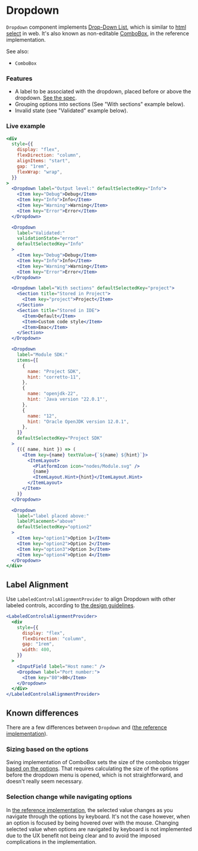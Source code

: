 ---
---

# Dropdown

`Dropdown` component implements [Drop-Down List](https://plugins.jetbrains.com/docs/intellij/drop-down.html), which is
similar to [html select](https://developer.mozilla.org/en-US/docs/Web/HTML/Element/select) in web.
It's also known as non-editable [ComboBox][intellij-platform-combobox], in the reference implementation.

See also:

- `ComboBox`

### Features

- A label to be associated with the dropdown, placed before or above the dropdown.
  [See the spec](https://plugins.jetbrains.com/docs/intellij/drop-down.html#label).
- Grouping options into sections (See "With sections" example below).
- Invalid state (see "Validated" example below).

### Live example

```jsx live themed
<div
  style={{
    display: "flex",
    flexDirection: "column",
    alignItems: "start",
    gap: "1rem",
    flexWrap: "wrap",
  }}
>
  <Dropdown label="Output level:" defaultSelectedKey="Info">
    <Item key="Debug">Debug</Item>
    <Item key="Info">Info</Item>
    <Item key="Warning">Warning</Item>
    <Item key="Error">Error</Item>
  </Dropdown>

  <Dropdown
    label="Validated:"
    validationState="error"
    defaultSelectedKey="Info"
  >
    <Item key="Debug">Debug</Item>
    <Item key="Info">Info</Item>
    <Item key="Warning">Warning</Item>
    <Item key="Error">Error</Item>
  </Dropdown>

  <Dropdown label="With sections" defaultSelectedKey="project">
    <Section title="Stored in Project">
      <Item key="project">Project</Item>
    </Section>
    <Section title="Stored in IDE">
      <Item>Default</Item>
      <Item>Custom code style</Item>
      <Item>Emac</Item>
    </Section>
  </Dropdown>

  <Dropdown
    label="Module SDK:"
    items={[
      {
        name: "Project SDK",
        hint: "corretto-11",
      },
      {
        name: "openjdk-22",
        hint: 'Java version "22.0.1"',
      },
      {
        name: "12",
        hint: "Oracle OpenJDK version 12.0.1",
      },
    ]}
    defaultSelectedKey="Project SDK"
  >
    {({ name, hint }) => (
      <Item key={name} textValue={`${name} ${hint}`}>
        <ItemLayout>
          <PlatformIcon icon="nodes/Module.svg" />
          {name}
          <ItemLayout.Hint>{hint}</ItemLayout.Hint>
        </ItemLayout>
      </Item>
    )}
  </Dropdown>

  <Dropdown
    label="label placed above:"
    labelPlacement="above"
    defaultSelectedKey="option2"
  >
    <Item key="option1">Option 1</Item>
    <Item key="option2">Option 2</Item>
    <Item key="option3">Option 3</Item>
    <Item key="option4">Option 4</Item>
  </Dropdown>
</div>
```

## Label Alignment

Use `LabeledControlsAlignmentProvider` to align Dropdown with other labeled controls, according to
[the design guidelines](https://jetbrains.github.io/ui/principles/layout/#05).

```jsx live themed
<LabeledControlsAlignmentProvider>
  <div
    style={{
      display: "flex",
      flexDirection: "column",
      gap: "1rem",
      width: 400,
    }}
  >
    <InputField label="Host name:" />
    <Dropdown label="Port number:">
      <Item key="80">80</Item>
    </Dropdown>
  </div>
</LabeledControlsAlignmentProvider>
```

## Known differences

There are a few differences between `Dropdown` and ([the reference implementation][intellij-platform-combobox]).

### Sizing based on the options

Swing implementation of ComboBox sets the size of the combobox trigger [based on the options][swing-combobox-sizing].
That requires calculating the size of the options before the dropdown menu is opened, which is not straightforward,
and doesn't really seem necessary.

### Selection change while navigating options

In [the reference implementation][intellij-platform-combobox],
the selected value changes as you navigate through the options by keyboard.
It's not the case however, when an option is focused by being hovered over with the mouse.
Changing selected value when options are navigated by keyboard is not implemented due to the UX benefit not being clear
and to avoid the imposed complications in the implementation.

[intellij-platform-combobox]: https://github.com/JetBrains/intellij-community/blob/master/platform/platform-api/src/com/intellij/openapi/ui/ComboBox.java
[swing-combobox-sizing]: https://docs.oracle.com/javase/8/docs/api/javax/swing/plaf/basic/BasicComboBoxUI.html#getDisplaySize--
